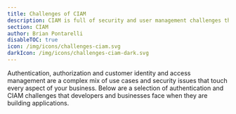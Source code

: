 ```yaml
---
title: Challenges of CIAM
description: CIAM is full of security and user management challenges that take experienced developers months to solve. Learn the features and security your CIAM solution should offer.
section: CIAM
author: Brian Pontarelli
disableTOC: true
icon: /img/icons/challenges-ciam.svg
darkIcon: /img/icons/challenges-ciam-dark.svg
---
```


Authentication, authorization and customer identity and access management are a complex mix of use cases and security issues that touch every aspect of your business. Below are a selection of authentication and CIAM challenges that developers and businesses face when they are building applications.

<div className="gap-6 grid grid-cols-1 lg:grid-cols-2">
  <Challenge title="One-Way Password Hashing" risk={5} time={1} description="One-way hashing ensures that even if someone gets access to your raw customer data through external hacks or internal theft it is not possible to determine the plaintext user password from the saved encryption."/>
  <Challenge title="Complete JWT Support" risk={5} time={4} description="Understanding the details of JSON web tokens (JWTs) is critical to support OAuth2 and OpenID Connect. Off-the-shelf libraries can reduce the implementation effort, but developers still must understand how to use the tokens securely beyond the initial login. Properly building, passing and validating JWTs is essential to your application security."/>
  <Challenge title="User-Friendly Web UI" risk={1} time={5} description="When an application acquires thousands of users and requires active user management, the best login and authentication APIs are little use without an intuitive user interface. Developing a UI that is effective for non-technical moderators and administrators can be one of the most costly and time-consuming aspects of an in-house identity management system."/>
  <Challenge title="Prevent Account Theft by Email Change" risk={4} time={2} description="A common hack technique for account theft is to wait for a person walk away from their logged in computer, and then quickly change the email address on any open accounts. An effective email change strategy will prevent this type of account takeover and eliminate a high-probability threat."/>
  <Challenge title="Regular Security Audits" risk={4} time={3} description="Any system that is storing user information, including account credentials, should have regular security audits. These should include network scanning, API fuzzing, professional penetration tests, code reviews, static analysis, and OWASP best practices review."/>
  <Challenge title="Server Security" risk={4} time={4} description="The servers hosting your identity and management system are always the first target for hackers. As such they should have the highest level of protection. You need to ensure that your servers are locked down. All services that aren't public should not be world-accessible, you'll need secure remote access, you'll want intrusion detection, and many other measures must be taken to ensure your servers are secure. Read our <a href='/articles/security/guide-to-user-data-security'>Guide to User Data Security</a> to learn how to secure your servers."/>
  <Challenge title="Registration Verification" risk={4} time={2} description="Experienced app developers reduce user on-ramping barriers by allowing customers to start using the app in a provisionary mode until their account is fully verified. Make sure that your registration workflow is tuned to minimize the amount of effort required for a user to sign up."/>
  <Challenge title="RSA Key-Pairs" risk={4} time={3} description="For additional application security, RSA key-pairs used for signing and verifying JWTs are changed over time. This is sometimes referred to as rolling keys. You'll want to ensure that your systems are capable of rolling keys and have an automated way of notifying other services of these changes. Events and Webhooks are a good way to handle this."/>
  <Challenge title="Legal Regulations and Requirements" risk={4} time={4} description="GDPR, HIPAA, PCI, COPPA, PIPEDA, etc. There are a plethora of laws and regulations that define how user data should be collected, stored, and managed depending on specific use cases and geographic locations. It is difficult for developers to stay abreast of the most recent changes and best practices."/>
  <Challenge title="Granular API Key Permissions" risk={4} time={3} description="In less secure applications, API keys for a specific user are given carte blanche access across an entire system. This can provide unrestricted access to all aspects of the system if the API is utilized beyond a private service in a secure network. Security-conscious applications follow the computer security principle of least privilege to reduce and isolate access points and minimize risk. Make sure that your application has fine-grained access controls for its APIs."/>
  <Challenge title="Re-establish Mistyped Emails" risk={4} time={5} description="Users can easily mistype their email address when updating information, making it very difficult to re-connect their account and correct the email address without direct administrator or support effort. You'll want to ensure your application allows user's to login with old credentials in the event that they changed their email to something invalid."/>
  <Challenge title="Account Locking" risk={4} time={2} description="When questionable activity appears on an account, security-conscious systems intervene to prevent any further access. You'll want to implement account locking capabilities as well as detection of anomalous login activity."/>
  <Challenge title="Configurable Password Strength" risk={3} time={1} description="Applications are built with the level of password security that matches current needs. As threats and exploits evolve, apps should be able to change their password strength and schema. You'll want to ensure your applications are using the best password hashing and have a way to upgrade hashes in the event that an exploit for the current hash is discovered."/>
  <Challenge title="Brute-Force Login Protection" risk={3} time={2} description="One of the most common attack vectors is to repeat login attempts using a variety of password combinations. This is commonly called a &quot;brute-force attack&quot;. You'll want to ensure that your login system protects against these types of attacks by locking the login for a user after there have been too many incorrect attempts."/>
  <Challenge title="Application Authentication Tokens" risk={3} time={2} description="Single sign-on allows customers to login with the same email and password combination across multiple applications, but sometimes you need to provide additional security. Application authentication tokens allow customers to have a unique password that can be used to authenticate one specific situation. This is essential for cases when developers need to hard code authentication into configuration files where they are at more risk of being stolen by hackers."/>
  <Challenge title="Role Based Access Control (RBAC)" risk={3} time={4} description="Applications require different levels of functionality depending on the user's needs and role: basic user, moderator, administrator, etc. Users often shift between roles as their engagement expands. The most flexible solution is to allow user's to have zero or more roles for each application they have access to."/>
  <Challenge title="Full Unicode Character Support" risk={3} time={2} description="Limited character sets for usernames and passwords can cause frustration for international users and provide hackers with an easier target for their attacks. You'll want to ensure you allow full unicode support for usernames and passwords. Not only does this provide the most flexibility for users, it also increases the security of the system."/>
  <Challenge title="Session Revocation" risk={3} time={2} description="Long-lived refresh tokens are commonly used to authenticate a user on frequently used devices without repeatedly requiring their credentials. To stay secure, applications need to track active user sessions across multiple devices, and be able to revoke them when requested either by the user (i.e. Forget My Devices) or the administrator (i.e. user is deleted, disciplined, or other reason account needs to be locked)."/>
  <Challenge title="Multi-Factor Authentication (MFA)" risk={3} time={3} description="MFA is a way to confirm a user's identity with two or more pieces of information, substantially increasing the security of the application. Many MFA strategies take advantage of mobile devices with either SMS messages or an application as the second form of identification."/>
  <Challenge title="Full Entropy Password Constraints" risk={3} time={1} description="Requiring specific types of characters in a password can make a password stronger, or it can give hackers a template to hack your system. You'll want to allow users to use any combination of characters for their passwords. Just ensure that they aren't using easy to guess passwords or passwords that are too short."/>
  <Challenge title="Group Role Based Access Control (gRBAC)" risk={2} time={3} description="As applications scale beyond hundreds and thousands of users, managing the roles and access of individuals becomes difficult to manage. Instead of managing roles on individual users, you might consider using groups. Users are added to groups and then the group can be granted a set of roles. This allows all of the users in the group to be granted roles quickly and easily."/>
  <Challenge title="Upgradeable Password Hashing" risk={3} time={3} description="As computers get faster, brute force hash attacks become easier. Additionally, password hashing algorithms that are secure in 2020 might be cracked in 2023. Upgrading the hash complexity over time is critical to ensure password security stays on top of computational efficiencies and security research."/>
  <Challenge title="Enterprise Identity Unification (EIU)" risk={4} time={5} description="Consolidating multiple disparate identity databases into one efficient system is a complicated data merge challenge. You'll want to ensure your system provides a way to manage complex merges in the event you acquire users from other sources (such as their a corporate acquisition or new applications with separate user databases)."/>
  <Challenge title="CORS Support" risk={2} time={1} description="Cross-Origin Resource Sharing (CORS) controls access to APIs and resources running in a browser when the resource is not in the same domain. This is a common practice used to increase the security of web-based applications. Developers need to understand and configure CORS to avoid the hack-vulnerable technique of sending all authentication API requests from a domain directly to the domain's backend webservice."/>
  <Challenge title="Configurable Password Reuse Policies" risk={2} time={2} description="Depending on the data collected and its purpose, information security best practices and many government regulations require that applications be able to prevent a user from re-using previously used passwords. Easy to set up, this is challenging to maintain as password security levels increase to meet evolving threats."/>
  <Challenge title="One-Time-Use Tokens with Timeouts" risk={3} time={3} description="During short-term interaction and validation processes like registration, forgot password, and email changes, user accounts are extremely vulnerable. Secure applications take advantage of one-time-use tokens with specific timeout values to limit access during these times and protect against the most common account high-jacking techniques."/>
  <Challenge title="User Email Verification" risk={2} time={3} description="Email verification is a common way to validate new users, limit spam, comply with GDPR rules, and automate registrations. It proves an individual has a valid email address and is able to read and respond to that address. It also provides a security mechanism to ensure the user registering intended to do so, and is not being registered for an application without their knowledge."/>
  <Challenge title="User Data Profanity Filtering" risk={3} time={5} description="There is a segment of users who take joy in finding new and interesting ways to make your application look bad by using simple or obfuscated profanity in user names and other saved data. You'll want use an advanced profanity filter and moderation tool such as <a href='https://cleanspeak.com'>CleanSpeak</a> to ensure that usernames and profile data are clean."/>
  <Challenge title="Scalability and Performance" risk={3} time={5} description="As applications gain more users, it takes an increasing amount of system resources to manage registrations, logins, and user activity. This is the worst time to negatively impact a user's impression of your application. You'll need to ensure that your systems can handle growth as well as unexpected load spikes."/>
  <Challenge title="Email Templates" risk={2} time={4} description="Every CIAM needs to be able to communicate with users to establish, manage and maintain their account and identity. Security features such as setup password, forgot password, and email verification require additional security to ensure new credentials aren't provided in easily captured plaintext format. You'll need an email system that uses templates to personalize messages to users."/>
  <Challenge title="Device Trust" risk={2} time={2} description="For the best user experience and least login friction, successful applications take advantage of Trust Device capability. This improves adoption of two-factor authentication (2FA) increasing system-wide identity security. Without Trust Device capability, 2FA is often considered too cumbersome because the user needs to provide the 2FA challenge during every login."/>
  <Challenge title="Federated Login (Active Directory)" risk={3} time={5} description="In many cases, users are required to use their corporate login credentials to access external services. To support this model of authentication, applications need to coordinate a user's identity with an external identity provider such as active directory or GSuite. If you have this requirement, you'll need to correctly implement SAML or OpenID Connect in order to allow these users to login to your applications."/>
  <Challenge title="Password Safe Data Import Tools for Migration" risk={2} time={3} description="Importing users from a legacy system is challenging and can trigger a poor experience for your users. Successful migrations don't force users to change their passwords, but instead implement a workflow that supports existing passwords and any hashing techniques used by the legacy system. You'll want to ensure that if you are migrating users between systems that you maintain the password hash so that users won't be forced to reset their password."/>
  <Challenge title="Social Login" risk={2} time={4} description="Many customers prefer to use their existing social accounts to login to applications they use across the web. You'll want to determine if your users will want to login with a social provider such as Google. If that is a core part of your authentication, you'll need to properly implement that social providers login mechanism. In nearly all cases, each social provider has a custom way of handling authentication that you'll have to learn and implement by hand."/>
  <Challenge title="Support for Millions of Users" risk={5} time={5} description="Web-scale capability is critical to manage the growth of an application and a large influx of users. Registration and user management needs to be able to horizontally scale quickly to maintain a positive user experience and uninterrupted access. Depending on your needs, you'll want to ensure that your authentication solution can quickly and easily scale horizontally with little impact to end-users."/>
  <Challenge title="User Search and Segmentation Tools" risk={1} time={3} description="A database full of user actions and history is a valuable customer behavior library that can help your application succeed, but only if you have tools to access it. You'll want to ensure that you can search your users in real-time using any attribute on their profile. Elastic search is a great tool for this."/>
  <Challenge title="COPPA/Parent Relationship Support" risk={2} time={3} description="Applications with users under the age of 13 are required to comply with Children's Online Privacy Protection Act (COPPA). While the security risk is low, monetary fines are high if the application is found in violation. If you have younger users, make sure that you are in compliance with COPPA and that your user backend properly models the relationships between children and parents."/>
  <Challenge title="Customizable User Data" risk={1} time={4} description="Every application has its own unique data points that are part of the &quot;secret sauce&quot; that drives revenue, but not every CIAM is able to collect and manage this information. You'll want to ensure your application makes it easy to manage global and application-specific custom user data. Avoid complex database migrations when a developer wants to add a new field. You'll also want to index custom data so that it can be used in search queries."/>
  <Challenge title="Single Sign-On (SSO) for Multiple Applications" risk={2} time={4} description="SSO is a must-have for any CIAM to provide the best user experience for users logging in across multiple applications. You'll want to ensure that you leverage industry standards such as OpenID Connect to implement SSO in your applications."/>
  <Challenge title="White-Labeled Identity" risk={2} time={5} description="To maintain trust with your customers, your registration and login system should have the same look and feel of your brand across all touch points. Depending on your login system, you might need to write custom themes that capture your brand."/>
  <Challenge title="User Reports" risk={2} time={2} description="User reports have been required to track the progress of  applications since the first bit of software hit the Internet. You'll want to ensure that you have access to common reports such as daily active users, monthly active users, registrations, logins and totals."/>
  <Challenge title="User Moderation Tools" risk={2} time={5} description="Users don't always follow the rules, and system administrators need to be prepared to deal with any issues that arise. You'll want to ensure that your systems are able to discipline users as needed. This might range from actions such as account locking all the way down to granular actions such as preventing them from commenting."/>
  <Challenge title="Email Localization" risk={1} time={3} description="With a global internet, your customers can come from any region or country. Communicating with your customers now requires that you are able to send messages in their preferred languages. You'll need to ensure that your email system is able to send localized versions of emails to users based on the language the user specified as their preferred language."/>
  <Challenge title="OAuth 2 and OpenID Connect" risk={5} time={5} description="OAuth 2 and OpenID Connect are modern authentication delegation patterns that provide a standard way to authenticate and request user information. Even though they are standardized, they are not always simple. Failure to implement these patterns correctly can lead to catastrophic security breaches."/>
</div>
